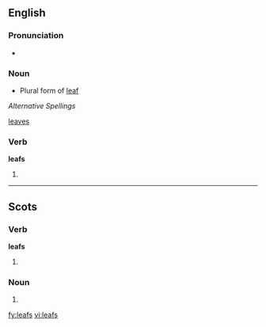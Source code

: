 ==English==

===Pronunciation===
*{{IPA|/liːfs/}}

===Noun===

*Plural form of [[leaf]]

''Alternative Spellings
''

[[leaves]]

===Verb===
'''leafs'''

# {{third-person singular of|[[leaf#Verb|leaf]]}}

----

==Scots==

===Verb===
'''leafs'''

# {{third-person singular of|[[leaf#Scots|leaf]]|lang=Scots}}

===Noun===
{{sco-pl}}

# {{plural of|[[leaf#Scots|leaf]]|lang=Scots}}

[[fy:leafs]]
[[vi:leafs]]
